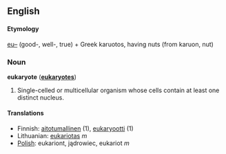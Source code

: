 ==English==

====Etymology====
[[eu–]] (good-, well-, true) + Greek karuotos, having nuts (from karuon, nut)

===Noun===
'''eukaryote''' ('''[[eukaryotes]]''')

#Single-celled or multicellular organism whose cells contain at least one distinct nucleus.

====Translations====
*Finnish: [[aitotumallinen]] (1), [[eukaryootti]] (1)
*Lithuanian: [[eukariotas]] ''m''
*[[Polish]]: eukariont, jądrowiec, eukariot ''m''
